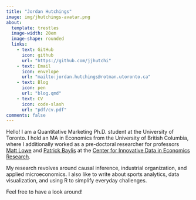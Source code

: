 ```yaml
---
title: "Jordan Hutchings"
image: img/jhutchings-avatar.png
about:
  template: trestles
  image-width: 20em
  image-shape: rounded
  links:
    - text: GitHub
      icon: github
      url: "https://github.com/jjhutchi"
    - text: Email
      icon: envelope
      url: "mailto:jordan.hutchings@rotman.utoronto.ca"
    - text: Blog
      icon: pen
      url: "blog.qmd"
    - text: CV
      icon: code-slash
      url: "pdf/cv.pdf"
comments: false
---
```




Hello! 
I am a Quantitative Marketing Ph.D. student at the University of Toronto. 
I hold an MA in Economics from the University of British Columbia, where I 
additionally worked as a pre-doctoral researcher for professors [Matt Lowe](https://mattlowe.site/) and 
[Patrick Baylis](https://www.patrickbaylis.com/) at the 
[Center for Innovative Data in Economics Research](https://economics.ubc.ca/cider/research-activity/). 

My research revolves around causal inference, industrial organization, and 
applied microeconomics. I also like to write about sports analytics, 
data visualization, and using R to simplify everyday challenges. 

Feel free to have a look around! 